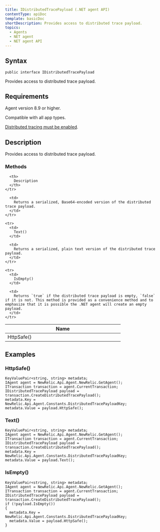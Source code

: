 ```yaml
---
title: IDistributedTracePayload (.NET agent API)
contentType: apiDoc
template: basicDoc
shortDescription: Provides access to distributed trace payload.
topics:
  - Agents
  - NET agent
  - NET agent API
---
```


## Syntax

```
public interface IDistributedTracePayload
```

Provides access to distributed trace payload.

## Requirements

Agent version 8.9 or higher.

Compatible with all app types.

[Distributed tracing must be enabled](/docs/agents/net-agent/configuration/net-agent-configuration#distributed_tracing).

## Description

Provides access to distributed trace payload.

### Methods

<Table>
  <thead>
    <tr>
      <th width="25%">
        Name
      </th>

      <th>
        Description
      </th>
    </tr>
  </thead>

  <tbody>
    <tr>
      <td>
        HttpSafe()
      </td>

      <td>
        Returns a serialized, Base64-encoded version of the distributed trace payload.
      </td>
    </tr>

    <tr>
      <td>
        Text()
      </td>

      <td>
        Returns a serialized, plain text version of the distributed trace payload.
      </td>
    </tr>

    <tr>
      <td>
        IsEmpty()
      </td>

      <td>
        Returns `true` if the distributed trace payload is empty, `false` if it is not. This method is provided as a convenience method and to emphasize that it is possible the .NET agent will create an empty payload.
      </td>
    </tr>
  </tbody>
</Table>

## Examples

### HttpSafe()

```
KeyValuePair<string, string> metadata;
IAgent agent = NewRelic.Api.Agent.NewRelic.GetAgent();
ITransaction transaction = agent.CurrentTransaction;
IDistributedTracePayload payload = transaction.CreateDistributedTracePayload();
metadata.Key = NewRelic.Api.Agent.Constants.DistributedTracePayloadKey;
metadata.Value = payload.HttpSafe();
```

### Text()

```
KeyValuePair<string, string> metadata;
IAgent agent = NewRelic.Api.Agent.NewRelic.GetAgent();
ITransaction transaction = agent.CurrentTransaction;
IDistributedTracePayload payload = transaction.CreateDistributedTracePayload();
metadata.Key = NewRelic.Api.Agent.Constants.DistributedTracePayloadKey;
metadata.Value = payload.Text();
```

### IsEmpty()

```
KeyValuePair<string, string> metadata;
IAgent agent = NewRelic.Api.Agent.NewRelic.GetAgent();
ITransaction transaction = agent.CurrentTransaction;
IDistributedTracePayload payload = transaction.CreateDistributedTracePayload();
if (!payload.IsEmpty())
{
  metadata.Key = NewRelic.Api.Agent.Constants.DistributedTracePayloadKey;
  metadata.Value = payload.HttpSafe();
}
```
